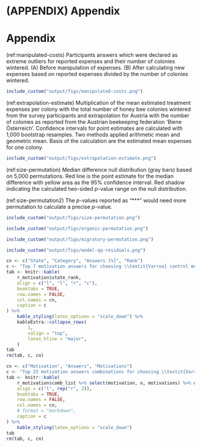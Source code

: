 # (APPENDIX) Appendix {-}
# Appendix

(ref:manipulated-costs) Participants answers which were declared as extreme outliers for reported expenses and their number of colonies wintered. (A) Before manipulation of expenses. (B) After calculating new expenses based on reported expenses divided by the number of colonies wintered.

```r
include_custom("output/figs/manipulated-costs.png")
```


(ref:extrapolation-estimate) Multiplication of the mean estimated treatment expenses per colony with the total number of honey bee colonies wintered from the survey participants and extrapolation for Austria with the number of colonies as reported from the Austrian beekeeping federation 'Biene Österreich'. Confidence intervals for point estimates are calculated with 1,000 bootstrap resamples. Two methods applied arithmetic mean and geometric mean. Basis of the calculation are the estimated mean expenses for one colony.

```r
include_custom("output/figs/extrapolation-estimate.png")
```

(ref:size-permutation) Median difference null distribution (gray bars) based on 5,000 permutations. Red line is the point estimate for the median difference with yellow area as the 95% confidence interval. Red shadow indicating the calculated two-sided *p*-value range on the null distribution. 

(ref:size-permutation2) The *p*-values reported as "\*\*\*" would need more permutation to calculate a precise *p*-value.

```r
include_custom("output/figs/size-permutation.png")
```

```r
include_custom("output/figs/organic-permutation.png")
```

```r
include_custom("output/figs/migratory-permutation.png")
```

```r
include_custom("output/figs/model-qq-residuals.png")
```



```r
cn <- c("State", "Category", "Answers [%]", "Rank")
c <- "Top 7 motivation answers for choosing \\textit{Varroa} control method for each state separately. Participants could select out of a pool of 21 categories and where able to pick up to 5 categories maximum. 'Answers' is the relative amount the corresponding category was picked. Rank simply the decreasing order of the relative value in each state."
tab <- knitr::kable(
    r_motivation$state_rank,
    align = c("l", "l", "r", "c"),
    booktabs = TRUE,
    row.names = FALSE,
    col.names = cn,
    caption = c
) %>%
    kable_styling(latex_options = "scale_down") %>%
    kableExtra::collapse_rows(
        1,
        valign = "top",
        latex_hline = "major",
    )
tab
rm(tab, c, cn)
```

```r
cn <- c("Motivation", "Answers", "Motivations")
c <- "Top 25 motivation answers combinations for choosing \\textit{Varroa} control method given by participants. Participants could select out of a pool of 21 categories and where able to pick up to 5 categories maximum. 'Answers' is the total number this combination was picked and 'Motivations' are the number of different categories in this combination, whereas 1 would indicate a single answer."
tab <- knitr::kable(
    r_motivation$comb_list %>% select(motivation, n, motivations) %>% dplyr::slice_max(n, n = 25),
    align = c("l", rep("r", 2)),
    booktabs = TRUE,
    row.names = FALSE,
    col.names = cn,
    # format = "markdown",
    caption = c
) %>%
    kable_styling(latex_options = "scale_down")
tab
rm(tab, c, cn)
```



